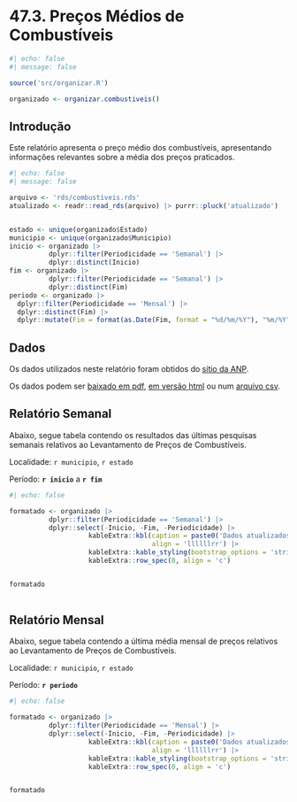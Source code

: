 
# 47.3. Preços Médios de Combustíveis


```r
#| echo: false
#| message: false

source('src/organizar.R')

organizado <- organizar.combustiveis()


```


## Introdução

Este relatório apresenta o preço médio dos combustíveis, apresentando informações relevantes sobre a média dos preços praticados.


```r
#| echo: false
#| message: false

arquivo <- 'rds/combustiveis.rds'
atualizado <- readr::read_rds(arquivo) |> purrr::pluck('atualizado')


estado <- unique(organizado$Estado)
municipio <- unique(organizado$Municipio)
inicio <- organizado |> 
          dplyr::filter(Periodicidade == 'Semanal') |> 
          dplyr::distinct(Inicio)
fim <- organizado |> 
          dplyr::filter(Periodicidade == 'Semanal') |> 
          dplyr::distinct(Fim)
periodo <- organizado |>
  dplyr::filter(Periodicidade == 'Mensal') |>
  dplyr::distinct(Fim) |>
  dplyr::mutate(Fim = format(as.Date(Fim, format = "%d/%m/%Y"), "%m/%Y"))

```

## Dados

Os dados utilizados neste relatório foram obtidos do [sítio da ANP](https://www.gov.br/anp/pt-br/assuntos/precos-e-defesa-da-concorrencia/precos/precos-revenda-e-de-distribuicao-combustiveis/serie-historica-do-levantamento-de-precos).

Os dados podem ser [baixado em pdf](../saida/combustiveis.pdf), [em versão html](../saida/combustiveis.html) ou num [arquivo csv](../saida/combustiveis.csv).


## Relatório Semanal

Abaixo, segue tabela contendo os resultados das últimas pesquisas semanais relativos ao Levantamento de Preços de Combustíveis.

Localidade: `r municipio`, `r estado`

Período: **`r inicio`** a **`r fim`**

```r
#| echo: false

formatado <- organizado |>
          dplyr::filter(Periodicidade == 'Semanal') |> 
          dplyr::select(-Inicio, -Fim, -Periodicidade) |> 
                    kableExtra::kbl(caption = paste0('Dados atualizados em ', atualizado),
                                    align = 'llllllrr') |>
                    kableExtra::kable_styling(bootstrap_options = 'stripe') |>
                    kableExtra::row_spec(0, align = 'c')


formatado
  

```


## Relatório Mensal

Abaixo, segue tabela contendo a última média mensal de preços relativos ao Levantamento de Preços de Combustíveis.

Localidade: `r municipio`, `r estado`

Período: **`r periodo`**

```r
#| echo: false

formatado <- organizado |>
          dplyr::filter(Periodicidade == 'Mensal') |> 
          dplyr::select(-Inicio, -Fim, -Periodicidade) |> 
                    kableExtra::kbl(caption = paste0('Dados atualizados em ', atualizado),
                                    align = 'llllllrr') |>
                    kableExtra::kable_styling(bootstrap_options = 'stripe') |>
                    kableExtra::row_spec(0, align = 'c')


formatado
  

```

